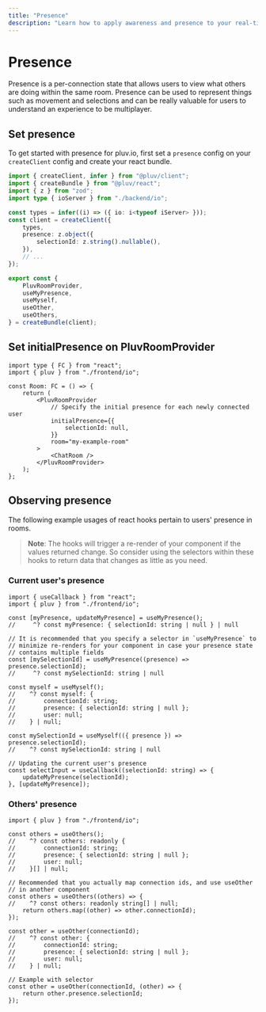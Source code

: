 ```yaml
---
title: "Presence"
description: "Learn how to apply awareness and presence to your real-time applications with @pluv/react"
---
```


# Presence

Presence is a per-connection state that allows users to view what others are doing within the same room. Presence can be used to represent things such as movement and selections and can be really valuable for users to understand an experience to be multiplayer.

## Set presence

To get started with presence for pluv.io, first set a `presence` config on your `createClient` config and create your react bundle.

```ts
import { createClient, infer } from "@pluv/client";
import { createBundle } from "@pluv/react";
import { z } from "zod";
import type { ioServer } from "./backend/io";

const types = infer((i) => ({ io: i<typeof iServer> }));
const client = createClient({
    types,
    presence: z.object({
        selectionId: z.string().nullable(),
    }),
    // ...
});

export const {
    PluvRoomProvider,
    useMyPresence,
    useMyself,
    useOther,
    useOthers,
} = createBundle(client);
```

## Set initialPresence on PluvRoomProvider

```tsx
import type { FC } from "react";
import { pluv } from "./frontend/io";

const Room: FC = () => {
    return (
        <PluvRoomProvider
            // Specify the initial presence for each newly connected user
            initialPresence={{
                selectionId: null,
            }}
            room="my-example-room"
        >
            <ChatRoom />
        </PluvRoomProvider>
    );
};
```

## Observing presence

The following example usages of react hooks pertain to users' presence in rooms.

> **Note**: The hooks will trigger a re-render of your component if the values returned change. So consider using the selectors within these hooks to return data that changes as little as you need.

### Current user's presence

```tsx
import { useCallback } from "react";
import { pluv } from "./frontend/io";

const [myPresence, updateMyPresence] = useMyPresence();
//     ^? const myPresence: { selectionId: string | null } | null

// It is recommended that you specify a selector in `useMyPresence` to
// minimize re-renders for your component in case your presence state
// contains multiple fields
const [mySelectionId] = useMyPresence((presence) => presence.selectionId);
//     ^? const mySelectionId: string | null

const myself = useMyself();
//    ^? const myself: {
//        connectionId: string;
//        presence: { selectionId: string | null };
//        user: null;
//    } | null;

const mySelectionId = useMyself(({ presence }) => presence.selectionId);
//    ^? const mySelectionId: string | null

// Updating the current user's presence
const selectInput = useCallback((selectionId: string) => {
    updateMyPresence(selectionId);
}, [updateMyPresence]);
```

### Others' presence

```tsx
import { pluv } from "./frontend/io";

const others = useOthers();
//    ^? const others: readonly {
//        connectionId: string;
//        presence: { selectionId: string | null };
//        user: null;
//    }[] | null;

// Recommended that you actually map connection ids, and use useOther
// in another component
const others = useOthers((others) => {
//    ^? const others: readonly string[] | null;
    return others.map((other) => other.connectionId);
});

const other = useOther(connectionId);
//    ^? const other: {
//        connectionId: string;
//        presence: { selectionId: string | null };
//        user: null;
//    } | null;

// Example with selector
const other = useOther(connectionId, (other) => {
    return other.presence.selectionId;
});
```
